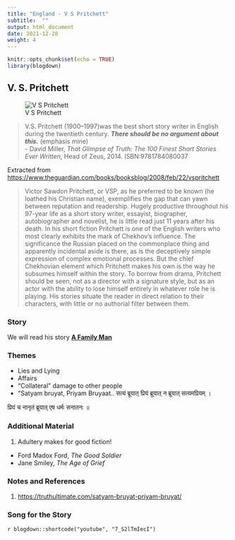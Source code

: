 ```yaml
---
title: "England - V S Pritchett"
subtitle:  ""
output: html_document
date: 2021-12-28
weight: 4
---
```


```r
knitr::opts_chunk$set(echo = TRUE)
library(blogdown)
```


## V. S. Pritchett

![V S Pritchett](https://upload.wikimedia.org/wikipedia/commons/thumb/c/c6/Pritchett.jpg/330px-Pritchett.jpg)

> V.S. Pritchett (1900–1997)was the best short story writer in English during the twentieth century. ***There should be no argument about this.*** (emphasis mine)  
- David Miller, *That Glimpse of Truth: The 100 Finest Short Stories Ever Written*, Head of Zeus, 2014. ISBN:9781784080037


Extracted from <https://www.theguardian.com/books/booksblog/2008/feb/22/vspritchett>    


> Victor Sawdon Pritchett, or VSP, as he preferred to be known (he loathed his Christian name), exemplifies the gap that can yawn between reputation and readership. Hugely productive throughout his 97-year life as a short story writer, essayist, biographer, autobiographer and novelist, he is little read just 11 years after his death. In his short fiction Pritchett is one of the English writers who most clearly exhibits the mark of Chekhov's influence. The significance the Russian placed on the commonplace thing and apparently incidental aside is there, as is the deceptively simple expression of complex emotional processes. But the chief Chekhovian element which Pritchett makes his own is the way he subsumes himself within the story. To borrow from drama, Pritchett should be seen, not as a director with a signature style, but as an actor with the ability to lose himself entirely in whatever role he is playing. His stories situate the reader in direct relation to their characters, with little or no authorial filter between them.


### Story

We will read his story <u>[**A Family Man**](/pdf/ISTW/VS-Pritchett-A-Family-Man.docx)</u>

###  Themes

- Lies and Lying
- Affairs
- "Collateral" damage to other people
- "Satyam bruyat, Priyam Bruyaat..
सत्यं ब्रूयात् प्रियं ब्रूयात् न ब्रूयात् सत्यमप्रियम् ।

प्रियं च नानृतं ब्रूयात् एष धर्मः सनातनः ॥
  

### Additional Material

1. Adultery makes for good fiction! 
- Ford Madox Ford, *The Good Soldier*
- Jane Smiley, *The Age of Grief*

### Notes and References

1. <https://truthultimate.com/satyam-bruyat-priyam-bruyat/>



### Song for the Story

`r blogdown::shortcode("youtube", "7_S2lTmIecI")`
